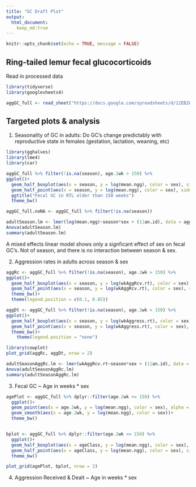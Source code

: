 ```yaml
---
title: "GC Draft Plot"
output: 
  html_document:
    keep_md:true
---
```


```r
knitr::opts_chunk$set(echo = TRUE, message = FALSE)
```

## Ring-tailed lemur fecal glucocorticoids

Read in processed data

```r
library(tidyverse)
library(googlesheets4)

aggGC_full <- read_sheet("https://docs.google.com/spreadsheets/d/12EB2WXBiqfwHPIQ_2tqOvkV0i8Yzjoc5yhMlkAOtUv0/edit?usp=sharing")
```

## Targeted plots & analysis 
1. Seasonality of GC in adults:
    Do GC's change predictably with reproductive state in females (gestation, lactation, weaning, etc)
    
```r
library(gghalves)
library(lme4)
library(car)

aggGC_full %>% filter(!is.na(season), age.2wk > 150) %>% 
ggplot()+
  geom_half_boxplot(aes(x = season, y = log(mean.ngg), color = sex), side = "r")+
  geom_half_point(aes(x = season, y = log(mean.ngg), color = sex), side = "l", alpha = 0.6)+
  ggtitle("Fecal GC in RTL older than 150 weeks")
  theme_bw()

aggGC_full.noNA <- aggGC_full %>% filter(!is.na(season))

adultSeason.lm <- lmer(log(mean.ngg)~season*sex + (1|an.id), data = aggGC_full.noNA[aggGC_full.noNA$age.2wk > 150, ])
Anova(adultSeason.lm)
summary(adultSeason.lm)

```

A mixed effects linear model shows only a signficant effect of sex on fecal GC's. Not of season, and there is no interaction between season & sex.

2. Aggression rates in adults across season & sex

```r

aggRc <- aggGC_full %>% filter(!is.na(season), age.2wk > 150) %>% 
ggplot()+
  geom_half_boxplot(aes(x = season, y = log(wkAggRcv.rt), color = sex), side = "r")+
  geom_half_point(aes(x = season, y = log(wkAggRcv.rt), color = sex), side = "l", alpha = 0.6)+
  theme_bw()+
  theme(legend.position = c(0.1, 0.85))

aggDt <- aggGC_full %>% filter(!is.na(season), age.2wk > 150) %>% 
ggplot()+
  geom_half_boxplot(aes(x = season, y = log(wkAggress.rt), color = sex), side = "r")+
  geom_half_point(aes(x = season, y = log(wkAggress.rt), color = sex), side = "l", alpha = 0.6)+
  theme_bw()+
    theme(legend.position = "none")

library(cowplot)
plot_grid(aggRc, aggDt, nrow = 2)

adultSeasonAggRc.lm <- lmer(wkAggRcv.rt~season*sex + (1|an.id), data = aggGC_full)
Anova(adultSeasonAggRc.lm)
summary(adultSeasonAggRc.lm)


```

3. Fecal GC ~ Age in weeks * sex

```r

agePlot <- aggGC_full %>% dplyr::filter(age.2wk <= 150) %>%
  ggplot()+
  geom_point(aes(x = age.2wk, y = log(mean.ngg), color = sex), alpha = 0.6)+
  geom_smooth(aes(x = age.2wk, y = log(mean.ngg), color = sex))+
  theme_bw()


bplot <- aggGC_full %>% dplyr::filter(age.2wk <= 150) %>%
  ggplot()+
  geom_half_boxplot(aes(x = ageClass, y = log(mean.ngg), color = sex), side = "r")+
  geom_half_point(aes(x = ageClass, y = log(mean.ngg), color = sex), side = "l", alpha = 0.6)+
  theme_bw()

plot_grid(agePlot, bplot, nrow = 2)

```


4. Aggression Received & Dealt ~ Age in weeks * sex


